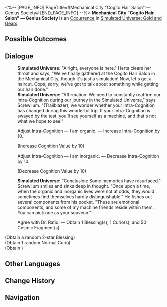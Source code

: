 <%-- [PAGE_INFO]
PageTitle=#Mechanical City "Cogito Hair Salon" — Genius Society#
[END_PAGE_INFO] --%>
{{Stub}}
{{Simulated Universe Event Infobox
|id            = 20302
|title         = Mechanical City "Cogito Hair Salon" &mdash; Genius Society
|image         = Occurrence Genius Society.png
|domains_su    = 
|domains_ext   = 
|domains_swarm = 
|domains_gng   = Unknown
|domains_du    = 
|requirements  = 
|prev          = 
|next          = 
|characters    = 
|factions      = 
|order         = 
|order_du      = 
}}
'''Mechanical City "Cogito Hair Salon" &mdash; Genius Society''' is an [[Simulated Universe/Occurrence|Occurrence]] in [[Simulated Universe: Gold and Gears]].

==Possible Outcomes==
{{Possible Outcomes
|choice_1 = Adjust Intra-Cognition &mdash; I am organic.
|result_1 = Increase Intra-Cognition by 10.

|choice_2 = Adjust Intra-Cognition &mdash; I am inorganic.
|result_2 = Decrease Intra-Cognition by 10.

|choice_3 = Agree with Dr. Ratio.
|result_3 = Obtain 1 Blessing(s), 1 Curio(s), and 50 Cosmic Fragment(s).

}}
<!--
==Gameplay Notes==
* 
-->
==Dialogue==
{{Dialogue Start}}
:'''Simulated Universe:''' "Alright, everyone is here." Herta clears her throat and says, "We've finally gathered at the Cogito Hair Salon in the Mechanical City, though it's just a simulation! Now, let's get a haircut. Oops, sorry, we've got to talk about something while getting our hair done."
:'''Simulated Universe:''' "Affirmation: We need to constantly reaffirm our Intra-Cognition during our journey in the Simulated Universe," says Screwllum. "(Trailblazer), we wonder whether your Intra-Cognition has changed during this wonderful trip. If your Intra-Cognition is swayed by the test, you'll see yourself as a machine, and that's not what we hope to see."
:{{DIcon|Star}} Adjust Intra-Cognition &mdash; I am organic. &mdash; Increase Intra-Cognition by 10.
:;(Increase Cognition Value by 10)
:{{DIcon|Star}} Adjust Intra-Cognition &mdash; I am inorganic. &mdash; Decrease Intra-Cognition by 10.
:;(Decrease Cognition Value by 10)
:'''Simulated Universe:''' "Conclusion: Some memories have resurfaced." Screwllum smiles and sinks deep in thought. "Once upon a time, when the organic and inorganic lives were not at odds, they would sometimes find themselves hardly distinguishable." He fishes out several components from his pocket. "These are emotional components, and some of my machine friends reside within them. You can pick one as your souvenir."
:{{DIcon|Star}} Agree with Dr. Ratio. &mdash; Obtain 1 Blessing(s), 1 Curio(s), and 50 Cosmic Fragment(s).
;(Obtain a random 2-star Blessing)
;(Obtain 1 random Normal Curio)
;(Obtain {{Item|Cosmic Fragment|20|x=50}})
{{Dialogue End}}

==Other Languages==
{{Other Languages
|en   = Mechanical City "Cogito Hair Salon" &mdash; Genius Society
|zhs  = 机械城「认知理发馆」-&nbsp;天才俱乐部
|zht  = 機械城「認知理髮館」-&nbsp;天才俱樂部
|ja   = {{Rubi|機械城|きかいじょう}}「{{Rubi|認識理容所|にんしきりようしょ}}」-{{Rubi|天才|てんさい}}クラブ
|ko   = 기계 도시 「인지 미용실」 - 지니어스 클럽
|es   = Peluquería cognitiva de Ciudad Mecánica - Círculo de Genios
|fr   = Mechacité «&nbsp;Salon de coiffure Cogito&nbsp;» &mdash; Société des génies
|ru   = Салон «Сознание» Машинограда - Общество гениев
|th   = เมืองจักรกล "ร้านทำผม Cogito" - สมาคมอัจฉริยะ
|vi   = Thành Phố Máy Móc "Salon Tóc Nhận Thức" - CLB Thiên Tài
|de   = Mechanische Stadt: „Frisörsalon Cogito“ – Geniusgesellschaft
|id   = Kota Mekanik : "Cogito Hair Salon" - Genius Society
|pt   = Cidade Mecânica "Salão de Cabeleireiro Cogito" - Sociedade de Gênios
}}

==Change History==
{{Change History|null}}

==Navigation==
{{Occurrence Navbox}}